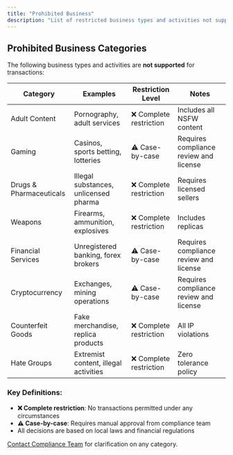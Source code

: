 ```yaml
---
title: "Prohibited Business"
description: "List of restricted business types and activities not supported on our platform"
---
```


## Prohibited Business Categories

The following business types and activities are **not supported** for transactions:

| Category                | Examples                              | Restriction Level       | Notes                                  |
| ----------------------- | ------------------------------------- | ----------------------- | -------------------------------------- |
| Adult Content           | Pornography, adult services           | ❌ Complete restriction | Includes all NSFW content              |
| Gaming                  | Casinos, sports betting, lotteries    | ⚠️ Case-by-case         | Requires compliance review and license |
| Drugs & Pharmaceuticals | Illegal substances, unlicensed pharma | ❌ Complete restriction | Requires licensed sellers              |
| Weapons                 | Firearms, ammunition, explosives      | ❌ Complete restriction | Includes replicas                      |
| Financial Services      | Unregistered banking, forex brokers   | ⚠️ Case-by-case         | Requires compliance review and license |
| Cryptocurrency          | Exchanges, mining operations          | ⚠️ Case-by-case         | Requires compliance review and license |
| Counterfeit Goods       | Fake merchandise, replica products    | ❌ Complete restriction | All IP violations                      |
| Hate Groups             | Extremist content, illegal activities | ❌ Complete restriction | Zero tolerance policy                  |

### Key Definitions:

- **❌ Complete restriction**: No transactions permitted under any circumstances
- **⚠️ Case-by-case**: Requires manual approval from compliance team
- All decisions are based on local laws and financial regulations

[Contact Compliance Team](mailto:hello@stablestack.xyz) for clarification on any category.
